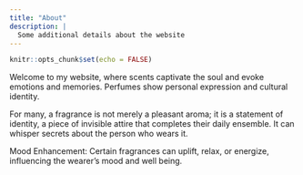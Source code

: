 ```yaml
---
title: "About"
description: |
  Some additional details about the website
---
```


```r
knitr::opts_chunk$set(echo = FALSE)
```

Welcome to my website, where scents captivate the soul and evoke emotions and memories. Perfumes show personal expression and cultural identity.

For many, a fragrance is not merely a pleasant aroma; it is a statement of identity, a piece of invisible attire that completes their daily ensemble. It can whisper secrets about the person who wears it.

Mood Enhancement: Certain fragrances can uplift, relax, or energize, influencing the wearer’s mood and well being.




